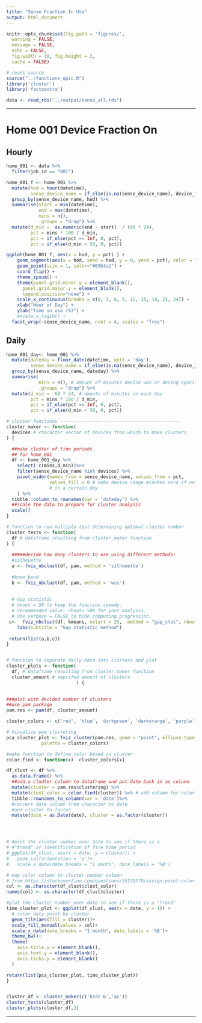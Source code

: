 ```yaml
---
title: "Sense Fraction In Use"
output: html_document
---
```


```r
knitr::opts_chunk$set(fig.path = 'figures/',
  warning = FALSE,
  message = FALSE,
  echo = FALSE,
  fig.width = 10, fig.height = 3,
  cache = FALSE)

```

```r
# reads source
source("../functions_epic.R")
library('cluster')
library('factoextra')


```

```r
data <- read_rds("../output/sense_all.rds")
```

---

# Home 001 Device Fraction On

## Hourly

```r
home_001 <- data %>%
  filter(job_id == "001")
```

```r
home_001_f <- home_001 %>%
  mutate(hod = hour(datetime),
         sense_device_name = if_else(is.na(sense_device_name), device_id, sense_device_name)) %>%
  group_by(sense_device_name, hod) %>%
  summarise(start = min(datetime),
            end = max(datetime),
            mins = n(),
            .groups = "drop") %>%
  mutate(d_min =  as.numeric(end - start)  / (60 * 24),
         pct = mins * 100 / d_min,
         pct = if_else(pct == Inf, 0, pct),
         pct = if_else(d_min < 50, 0, pct))

```

```r


ggplot(home_001_f, aes(x = hod, y = pct) ) +
    geom_segment(aes(x = hod, xend = hod, y = 0, yend = pct), color = "grey") +
    geom_point(size = 1, color="#69b3a2") +
    coord_flip() +
    theme_ipsum() +
    theme(panel.grid.minor.y = element_blank(),
      panel.grid.major.y = element_blank(),
      legend.position="none") +
    scale_x_continuous(breaks = c(0, 3, 6, 9, 12, 15, 18, 21, 24)) +
    xlab("Hour of Day") +
    ylab("Time in use (%)") +
    #scale_x_log10() +
  facet_wrap(~sense_device_name, ncol = 4, scales = "free")

```

## Daily

```r

home_001_day<- home_001 %>%
  mutate(dateday = floor_date(datetime, unit = 'day'),
         sense_device_name = if_else(is.na(sense_device_name), device_id, sense_device_name)) %>%
  group_by(sense_device_name, dateday) %>%
  summarise(
            mins = n(), # amount of minutes device was on during specified day
            .groups = "drop") %>%
  mutate(d_min =  60 * 24, # amoutn of minutes in each day
         pct = mins * 100 / d_min,
         pct = if_else(pct == Inf, 0, pct),
         pct = if_else(d_min < 50, 0, pct))
```

```r

# cluster functions ---------------------------------------------
cluster_maker <- function(  
  devices # character vector of devices from which to make clusters
) {

  ##make cluster of time periods
  ## for home_001
  df <- home_001_day %>%
    select(-c(mins,d_min))%>%
    filter(sense_device_name %in% devices) %>%
    pivot_wider(names_from = sense_device_name, values_from = pct,
                values_fill = 0 # make device usage minutes zero if not registered
                # in a certain day
    ) %>%
  tibble::column_to_rownames(var = 'dateday') %>%
  ##scale the data to prepare for cluster analysis
  scale()
}

# function to run multiple test determining optimal cluster number
cluster_tests <- function(
  df # dataframe resulting from cluster_maker function
) {
  
  #####decide how many clusters to use using different methods:
  #silhouette
  a <- fviz_nbclust(df, pam, method = 'silhouette')
  
  #knee bend
  b <- fviz_nbclust(df, pam, method = 'wss')
  
  
  # Gap statistic
  # nboot = 50 to keep the function speedy. 
  # recommended value: nboot= 500 for your analysis.
  # Use verbose = FALSE to hide computing progression.
 c<-  fviz_nbclust(df, kmeans, nstart = 25,  method = "gap_stat", nboot = 50)+
    labs(subtitle = "Gap statistic method")
 
 return(list(a,b,c))
}


# function to separate daily data into clusters and plot
cluster_plots <- function(
  df, # dataframe resulting from cluster_maker function
  cluster_amount # sepcifed amount of clusters
                          ) {
  

###plot with decided number of clusters
##use pam package
pam.res <- pam(df, cluster_amount)

cluster_colors <- c('red', 'blue', 'darkgreen', 'darkorange', 'purple')

# Visualize pam clustering
pca_cluster_plot <- fviz_cluster(pam.res, geom = "point", ellipse.type = "norm",
             palette = cluster_colors)

#make function to define color based on cluster
color.find <- function(x)  cluster_colors[x]

df_clust <- df %>%
  as.data.frame() %>%
  ##add a cludter column to dataframe and put date back in as column
  mutate(cluster = pam.res$clustering) %>%
  mutate(clust_color = color.find(cluster)) %>% # add column for color based on cluster
  tibble::rownames_to_column(var = 'date')%>%
  #convert date column from character to date
  #and cluster to factor
  mutate(date = as.Date(date), cluster = as.factor(cluster))




# #plot the cluster number over date to see if there is a
# #"trend" or identification of fire time period
# ggplot(df_clust, aes(x = date, y = cluster)) +
#   geom_col(orientation = 'x')+
#   scale_x_date(date_breaks = "1 month", date_labels = '%B')

# map color column to cluster number column
# from https://stackoverflow.com/questions/35279570/assign-point-color-depending-on-data-frame-column-value-r
col <- as.character(df_clust$clust_color)
names(col) <- as.character(df_clust$cluster)

#plot the cluster number over date to see if there is a "trend"
time_cluster_plot <- ggplot(df_clust, aes(x = date, y = 1)) +
  # color data point by cluster
  geom_tile(aes(fill = cluster))+
  scale_fill_manual(values = col)+
  scale_x_date(date_breaks = "1 month", date_labels = '%B')+
  theme_bw()+
  theme(
    axis.title.y = element_blank(),
    axis.text.y = element_blank(),
    axis.ticks.y = element_blank()
  )

return(list(pca_cluster_plot, time_cluster_plot))
}



```


```r
cluster_df <- cluster_maker(c('heat 6','ac'))
cluster_tests(cluster_df)
cluster_plots(cluster_df,3)
```


---



